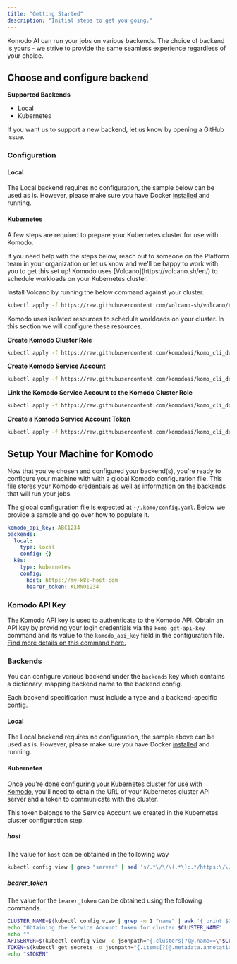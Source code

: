 ```yaml
---
title: "Getting Started"
description: "Initial steps to get you going."
---
```


Komodo AI can run your jobs on various backends. The choice of backend is yours -  we strive to provide the same seamless experience regardless of your choice.

## Choose and configure backend

**Supported Backends**
* Local
* Kubernetes

If you want us to support a new backend, let us know by opening a GitHub issue.

### Configuration

#### Local

The Local backend requires no configuration, the sample below can be used as is. However, please make sure you have Docker [installed](https://docs.docker.com/engine/install/) and running.

#### Kubernetes

A few steps are required to prepare your Kubernetes cluster for use with Komodo.

<Tip>
If you need help with the steps below, reach out to someone on the Platform team in your organization or let us know and we'll be happy to work with you to get this set up!
</Tip>

<Accordion title="Install Volcano" icon="volcano">
Komodo uses [Volcano](https://volcano.sh/en/) to schedule workloads on your Kubernetes cluster.

Install Volcano by running the below command against your cluster.

```bash
kubectl apply -f https://raw.githubusercontent.com/volcano-sh/volcano/release-1.6/installer/volcano-development.yaml
```
</Accordion>

<Accordion title="Create Komodo Resources" icon="dragon">
Komodo uses isolated resources to schedule workloads on your cluster. In this section we will configure these resources.

**Create Komodo Cluster Role**
```bash
kubectl apply -f https://raw.githubusercontent.com/komodoai/komo_cli_docs/main/files/cluster-role.yaml
```

**Create Komodo Service Account**
```bash
kubectl apply -f https://raw.githubusercontent.com/komodoai/komo_cli_docs/main/files/service-account.yaml
```

**Link the Komodo Service Account to the Komodo Cluster Role**
```bash
kubectl apply -f https://raw.githubusercontent.com/komodoai/komo_cli_docs/main/files/cluster-role-binding.yaml
```

**Create a Komodo Service Account Token**
```bash
kubectl apply -f https://raw.githubusercontent.com/komodoai/komo_cli_docs/main/files/service-account-token.yaml
```
</Accordion>

## Setup Your Machine for Komodo

Now that you've chosen and configured your backend(s), you're ready to configure your machine with with a global Komodo configuration file. This file stores your Komodo credentials as well as information on the backends that will run your jobs.

The global configuration file is expected at `~/.komo/config.yaml`. Below we provide a sample and go over how to populate it.

```yaml
komodo_api_key: ABC1234
backends:
  local:
    type: local
    config: {}
  k8s:
    type: kubernetes
    config:
      host: https://my-k8s-host.com
      bearer_token: KLMNO1234
```

### Komodo API Key

The Komodo API key is used to authenticate to the Komodo API. Obtain an API key by providing your login credentials via the `komo get-api-key` command and its value to the `komodo_api_key` field in the configuration file. [Find more details on this command here.](./komo-cli-reference/command/get-api-key)

### Backends

You can configure various backend under the `backends` key which contains a dictionary, mapping backend name to the backend config.

Each backend specification must include a type and a backend-specific config.

#### Local

The Local backend requires no configuration, the sample above can be used as is. However, please make sure you have Docker [installed](https://docs.docker.com/engine/install/) and running.

#### Kubernetes

Once you're done [configuring your Kubernetes cluster for use with Komodo](/getting-started#kubernetes), you'll need to obtain the URL of your Kubernetes cluster API server and a token to communicate with the cluster.

<Note>This token belongs to the Service Account we created in the Kubernetes cluster configuration step.</Note>

##### **host**

The value for `host` can be obtained in the following way

```bash
kubectl config view | grep "server" | sed 's/.*\/\/\(.*\):.*/https:\/\/\1/'
```

##### **bearer_token**
The value for the `bearer_token` can be obtained using the following commands. 

```bash
CLUSTER_NAME=$(kubectl config view | grep -m 1 "name" | awk '{ print $2 }')
echo "Obtaining the Service Account token for cluster $CLUSTER_NAME"
echo ""
APISERVER=$(kubectl config view -o jsonpath="{.clusters[?(@.name==\"$CLUSTER_NAME\")].cluster.server}")
TOKEN=$(kubectl get secrets -o jsonpath="{.items[?(@.metadata.annotations['kubernetes\.io/service-account\.name']=='default')].data.token}"|base64 -d)
echo "$TOKEN"
```
